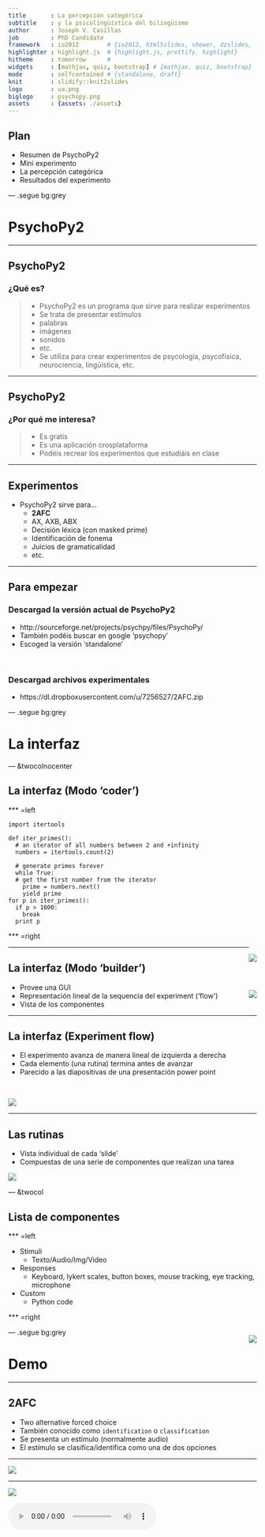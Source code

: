 ```yaml
---
title       : La percepción categórica
subtitle    : y la psicolingüística del bilingüismo
author      : Joseph V. Casillas
job         : PhD Candidate
framework   : io2012        # {io2012, html5slides, shower, dzslides, ...}
highlighter : highlight.js  # {highlight.js, prettify, highlight}
hitheme     : tomorrow      # 
widgets     : [mathjax, quiz, bootstrap] # {mathjax, quiz, bootstrap}
mode        : selfcontained # {standalone, draft}
knit        : slidify::knit2slides
logo        : ua.png
biglogo     : psychopy.png
assets      : {assets: ./assets}
---
```


## Plan

- Resumen de PsychoPy2
- Mini experimento
- La percepción categórica
- Resultados del experimento

--- .segue bg:grey

# PsychoPy2

---

## PsychoPy2

### ¿Qué es?

>- PsychoPy2 es un programa que sirve para realizar experimentos
- Se trata de presentar estímulos
  - palabras
  - imágenes
  - sonidos
  - etc.
- Se utiliza para crear experimentos de psycología, psycofísica, neurociencia, lingüística, etc.

---

## PsychoPy2

### ¿Por qué me interesa?

>- Es gratis
- Es una aplicación crosplataforma
- Podéis recrear los experimentos que estudiáis en clase

---

## Experimentos

- PsychoPy2 sirve para...
    - **2AFC**
    - AX, AXB, ABX
    - Decisión léxica (con masked prime)
    - Identificación de fonema
    - Juicios de gramaticalidad
    - etc.

---

## Para empezar

### Descargad la versión actual de PsychoPy2

- http://sourceforge.net/projects/psychpy/files/PsychoPy/
- También podéis buscar en google 'psychopy'
- Escoged la versión 'standalone' 

</br>

### Descargad archivos experimentales

- https://dl.dropboxusercontent.com/u/7256527/2AFC.zip

--- .segue bg:grey

# La interfaz

--- &twocolnocenter

## La interfaz (Modo 'coder')

*** =left

```
import itertools

def iter_primes():
  # an iterator of all numbers between 2 and +infinity
  numbers = itertools.count(2)

  # generate primes forever
  while True:
  # get the first number from the iterator
    prime = numbers.next()
    yield prime
for p in iter_primes():
  if p > 1000:
    break
  print p
```

*** =right

<div style="float: right">
  <img src="./assets/img/confundido.png">
</div>

---

## La interfaz (Modo 'builder')

<div style="float: right">
  <img src="./assets/img/screeny.png">
</div>

- Provee una GUI
- Representación lineal de la sequencia del experiment ('flow')
- Vista de los componentes

---

## La interfaz (Experiment flow)

- El experimento avanza de manera lineal de izquierda a derecha
- Cada elemento (una rutina) termina antes de avanzar
- Parecido a las diapositivas de una presentación power point

</br>

<div align="center">
  <img src="./assets/img/flow.png">
</div>

---

## Las rutinas

- Vista individual de cada 'slide'
- Compuestas de una serie de componentes que realizan una tarea

<div align="center">
  <img src="./assets/img/routines.png">
</div>

--- &twocol

## Lista de componentes

*** =left

- Stimuli
    - Texto/Audio/Img/Video
- Responses
	- Keyboard, lykert scales, button boxes, mouse tracking, eye tracking, microphone
- Custom
	- Python code

*** =right

<div style="float: right">
  <img src="./assets/img/components.png">
</div>

--- .segue bg:grey

# Demo

---

## 2AFC

- Two alternative forced choice
- También conocido como ```identification``` o ```classification```
- Se presenta un estímulo (normalmente audio)
- El estímulo se clasifica/identifica como una de dos opciones

---

<div align="center">
  <img src="./assets/img/2afc1.png">
</div>

---

<div align="center">
  <img src="./assets/img/2afc2i.png">
</div>

<audio controls>
  <source src="./assets/img/sheep.ogg" type="audio/ogg">
  <source src="./assets/img/sheep.wav" type="audio/mpeg">
  Your browser does not support the audio element.
</audio>

---

<div align="center">
  <img src="./assets/img/2afc2i.png">
</div>

<audio controls>
  <source src="./assets/img/ship.ogg" type="audio/ogg">
  <source src="./assets/img/ship.wav" type="audio/mpeg">
  Your browser does not support the audio element.
</audio>

---

## Haced lo siguiente:

1. Descargad el experimento 2AFC [here](https://dl.dropboxusercontent.com/u/7256527/2AFC.zip)
2. Abrid el archivo '```2AFC.psyexp```'

---

</br>

<div align="center">
  <img src="./assets/img/gui.png">
</div>

---

## Haced lo siguiente:

<div style="float:right">
  <img width="200" src="./assets/img/run.png">  
  <img width="20" src="./assets/img/fill.png">  
  <img width="200" src="./assets/img/run2.png">
</div>

1. Descargad el experimento 2AFC [here]()
2. Abrid el archivo '```2AFC.psyexp```'
3. Haced click in el icono verde
  - Participant = tus iniciales (ej. '**jc**')
  - Session = 001 
  - Haced click en '**ok**'
4. Usad las flechas del teclado para responder 
  - 'ba' (izquierda) 
  - 'pa' (derecha)
  - Responded lo más rápido posible sin hacer errores

---

## Haced lo siguiente:

<div style="float:right">
  <img width="200" src="./assets/img/run.png">  
  <img width="20" src="./assets/img/fill.png">  
  <img width="200" src="./assets/img/run2.png">
</div>

### Al terminar...

1. Id a la carpeta ```2AFC``` > ```data```
2. Buscar el archivo que termina en '.```csv```'
3. Eviádmelo (jvcasill@email.arizona.edu) con el asunto ```2AFC```

</br>

### Después... considerad las siguientes preguntas

- ¿Podemos producir un sonido (pongamos [ba]) varias veces de exactamente la misma manera? ¿Por qué sí o no?
- ¿Qué consecuencias tiene vuestra respuesta con respecto a la percepción del habla?

--- .segue bg:grey

# La percepción categórica

---

## ¿Cuáles son las diferencias entre /t/ del inglés y /t/ del español?

---

<div align="center">
    <img src="./assets/img/vot.png">
</div>

<audio controls>
  <source src="./assets/img/taco.ogg" type="audio/ogg">
  <source src="./assets/img/taco.wav" type="audio/mpeg">
  Your browser does not support the audio element.
</audio>

---

## Inglés vs. español

### El sonido /t/ del español difiere del /t/ del inglés en cuanto al **punto de articulación** y VOT

<p></p>

- Punto de articulación: ¿Dónde se produce el contacto al pronunciar /t/?
  - /t/ del español es dental 
  - /t/ del inglés es alveolar

---

## Inglés vs. español

### El sonido /t/ del español difiere del /t/ del inglés en cuanto al punto de articulación y **VOT**

<p></p>

- **VOT** (voice-onset time): En las consonantes oclusivas, es la diferencia (en milisegundos) entre la explosión de la consonante y el comienzo de la fonación.
  - Es el resultado de la coordinación de gestos articulatorios (la explosión y la vibración de las cuerdas vocales)
  - VOT puede ser negativo, 0, o positivo y se usa para contrastar entre sonido sordos/sonoros

---

## VOT

<div style="float:right">
  <img width="50" src="./assets/img/fill.png">
  <img src="./assets/img/confundido.png">
</div>

- Español e inglés mantienen un contraste entre /**p t k**/ and /<BLUE>b d g</BLUE>/ 
- La realización fonética es diferente
  - Español: /d/ tiene lead VOT y /t/ tiene short-lag VOT
  - Inglés: /d/ tiene short-lag VOT y /t/ tiene aspiración

---

</br></br>

<div align="center">
  <img src="./assets/img/sp_en_stops.png">
</div>

---

## La percepción del habla

- ¿Cómo diferenciamos entre el habla y el ruido?
- ¿Cómo extraemos la información relevante de una señal pobre?

---

## La ausencia de invarianza

- Los sonidos del habla nunca se pronuncian de la misma forma
- Si digo ```taco``` [ˈta.ko] 10 veces, nunca es físicamente igual 
- ¿Cómo es que somos capaces de relacionar el sonido con el concepto de un fonema?

---

## La percepción categórica

- "Equal sized physical differences are not equal sized psychologically."
- No percibimos los continuos como continuos...
- Las diferencias dentro de la misma categoría se disminuyen 
- Las diferencias entre categorías se aumentan

---

<div align="center">  
  <img width="900" src="./assets/img/colors.png">
</div>

---

<div align="center">
  <img width="900" src="./assets/img/pc1.png"> 
</div>

---

<div align="center">
  <img width="900" src="./assets/img/pc2.png">
</div>

---

## La percepción categórica

- ¿Cómo estudiamos la percepción categórica?
  - 2AFC (identificación)
  - AX (discriminación)

---

</br></br></br>
<div align="center">
  <img width="900" src="./assets/img/bapa1.png">
</div>

---

</br></br></br>
<div align="center">
  <img width="900" src="./assets/img/bapa2.png">
</div>

---

</br></br></br>
<div align="center">
  <img width="900" src="./assets/img/bapa3.png">
</div>

---

</br></br></br>
<div align="center">
  <img width="900" src="./assets/img/bapa4.png">
</div>

---

</br></br></br>
<div align="center">
  <img width="900" src="./assets/img/bapa5.png">
</div>

---

<div align="center">
  <img width="900" src="./assets/img/bapa6.png">
</div>

---

<div align="center">
  <img width="900" src="./assets/img/bapa7.png">
</div>

---

<div align="center">
  <img width="900" src="./assets/img/pc3.png">
</div>

---

## La percepción categórica

- "Equal sized physical differences are not equal sized psychologically."
- No percibimos los continuos como continuos...
- Las diferencias dentro de la misma categoría se disminuyen 
- Las diferencias entre categorías se aumentan

--- .segue bg:black

# La percepción categórica y el bilingüismo

</br></br></br></br></br></br></br></br></br></br></br>
**Pallier et al. (1997)**

---

## La percepción categórica

### Pallier et al. (1997)

- Bilingües secuenciales tempranos: español/catalán, catalán/español
- El catalán cuenta con un contraste vocálico que no existe en español (/e/-/ɛ/)

---

## La percepción categórica

### Pallier et al. (1997)

<p></p>
<div align="center">
  <img width="400" src="./assets/img/spanish.png"> 
  <img width="400" src="./assets/img/catalan.png">
</div>

---

## La percepción categórica

### Pallier et al. (1997)

- Bilingües secuenciales tempranos: español/catalán, catalán/español
- El catalán cuenta con un contraste vocálico que no existe en español (/e/-/ɛ/)
- Identificación (2AFC)
    - "¿Escuchaste [ˈ**pe**.**ɾa**] (Peter) o [ˈ<BLUE>pɛ</BLUE>.<BLUE>ɾa</BLUE>] (pera)?"
- Discriminación
    - "¿Son iguales o son diferentes?"

---

<div align="center">
  <img src="./assets/img/pallier1.png">
</div>

---

<div align="center">
  <img src="./assets/img/pallier2.png">
</div>

---

## La percepción categórica

### Pallier et al. (1997)

- Conclusión
  - Los bilingües tempranos español/catalán no perciben el contraste entre las vocales /e/-/ɛ/ de manera categórica
  - Estar expuesto a una edad temprana (durante el periodo sensible) no parece ser suficiente

--- .segue bg:black

# La percepción categórica y el bilingüismo

</br></br></br></br></br></br></br></br></br></br></br>
**Language-specific stop perception in highly proficient Heritage Speakers**











---

## La percepción categórica 

### Bilingual Language Modes (Grosjean, 1998)

>[...] state of activation of the bilingual's languages and language processing 
>mechanisms at a given point in time (Grosjean, 2002)

- Activation of languages increases/decreases as a function of communicative setting
  - Bilingual mode: both languages activated
  - Unilingual mode: one language activated
- Some bilinguals can reduce cross-language interactions in a unilingual setting (Antoniou et al. 2010; Magloire and Green 1999)
- **Do highly proficient HSs inhibit cross-language interaction effects a unilingual setting?**

---

</br>
<div align="center">
  <img width="900" src="./assets/img/sp_en_stops.png">
</div>

---

## Method

### Participants

- 9 highly proficient Spanish/English bilinguals
  - 6 females
  - 3 males
- Young adults: ages 20-26 
- Bilingual Language Profile (BLP) questionnaire (-10.16)

---

## Method

### Materials

- Female simultaneous bilingual speaker
  - ba/pa productions
  - 'fri' [fɾi] and [fɹi] productions
  - append lead voicing for /ba/, aspiration for /pa/ (Gonzales & Lotto, 2013)
- Two 13-step continua (-60ms to 60ms, 10ms increments)
  - 'Spanish' ba[fɾi]-pa[fɾi]
  - 'English' ba[fɹi]-pa[fɹi]

---

## Method 

### Procedure

<div style="float:right">
  <img width="250px" src="./assets/img/2afc1.png"></img>  
  </br></br>
  <img width="250px" src="./assets/img/2afc3pa.png"></img>
</div>

- Participants completed two 2AFC identification tasks
    - Session 1: Spanish - ba[fɾi]-pa[fɾi]
        - All instructions, materials in Spanish
        - All correspondence with investigator in Spanish
    - Session 2: English (24 hrs later) - ba[fɹi]-pa[fɹi]
        - All instructions, materials in English
        - All correspondence with investigator in English

---

<div align="center">
  <img width="100%" src="./assets/img/bafriTuc.png">
</div>

</br>
>- Overall probability of selecting /pa/ decreases by 38% when hearing English stimuli

---

## Summary of findings

- Higher proportion of 'pafri' responses in Spanish session
- HSs shifted their perceptual boundary to accommodate English stimuli in session 2

---

## Discussion

- HSs maintain separate phonetic systems, shift between them according to the language context
- No (less) cross-language activation in unilingual settings

--- .segue bg:grey

# Percepción categórica en SPAN 459

---






## Dealing with results

- Specify the output format
- Import results directly into stats program

```r
library(knitr)
read_chunk('./assets/scripts/analysis.R')
```

```r
```

```r
glimpse(df)
```

---

## 

```r
```

---

## 

```r
```

---

## 

```r
```

---

## 

```r
```

---

## 

```r
```

---

## Conclusión

<div style="float:right">
  <img width="100" src="./assets/img/fill.png">
  <img width="300" src="./assets/img/clap.gif">
</div>

- Ahora sabéis lo básico de psychopy2
  - Podéis utilizarlo para crear experimentos psycolingüísticos
  - Tenéis acceso a la plantillas que podéis modificar

</br>

- La percepción categórica
  - "Equal sized physical differences are not equal sized psychologically."
  - No percibimos los continuos como continuos...



---

## More resources

- http://www.jvcasillas.com/teaching/psychopy/
- http://www.psychopy.org/ 
- http://code.google.com/p/psychopy/ 
- http://www.youtube.com/watch?v=VV6qhuQgsiI

---

## References

- <font size="5">Gray, J. & Pasmanter, N. (2013). [github][github]</font>
- <font size="5">Lejuez, C. W., Aklin, W. M., Zvolensky, M. J., & Pedulla, C. M. (2003). Evaluation of the Balloon Analogue Risk Task (BART) as a predictor of adolescent real-world risk-taking behaviours. Journal of adolescence, 26(4), 475-479. </font>
- <font size="5">McGuire, G. (2010, in progress) A Brief Primer on Experimental Designs in Speech Perception Research. http://people.ucsc.edu/~gmcguir1/ </font>
- <font size="5">Simonet, M. (2012). El diseño de experimentos para el estudio de la percepción del habla. *Laboratory Approaches to Romance Phonology Conference*. El Colegio de México, México D.F.</font>


[github]: https://github.com/psychopy/psychopy/tree/master/psychopy/demos/builder/mental_rotation



